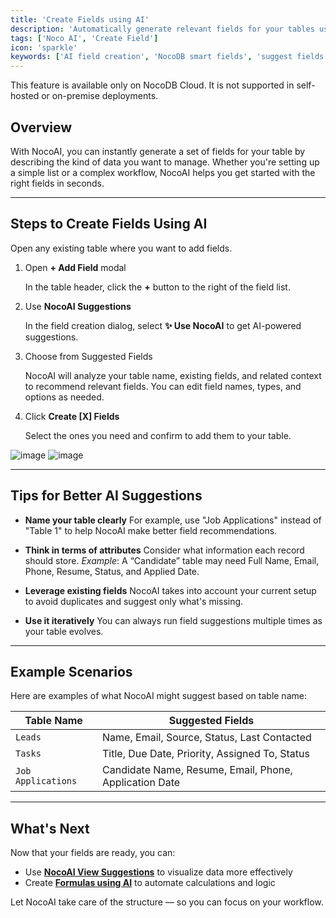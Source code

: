 ```yaml
---
title: 'Create Fields using AI'
description: 'Automatically generate relevant fields for your tables using NocoAI.'
tags: ['Noco AI', 'Create Field']
icon: 'sparkle'
keywords: ['AI field creation', 'NocoDB smart fields', 'suggest fields with AI']
---
```


<Callout type="info">This feature is available only on NocoDB Cloud. It is not supported in self-hosted or on-premise deployments.</Callout>

## Overview

With NocoAI, you can instantly generate a set of fields for your table by describing the kind of data you want to manage. Whether you're setting up a simple list or a complex workflow, NocoAI helps you get started with the right fields in seconds.

---

## Steps to Create Fields Using AI

Open any existing table where you want to add fields.

1. Open **+ Add Field** modal

   In the table header, click the **+** button to the right of the field list.

2. Use **NocoAI Suggestions**

   In the field creation dialog, select **✨ Use NocoAI** to get AI-powered suggestions.

3. Choose from Suggested Fields

   NocoAI will analyze your table name, existing fields, and related context to recommend relevant fields. You can edit field names, types, and options as needed.

4. Click **Create [X] Fields**

   Select the ones you need and confirm to add them to your table.

![image](/img/v2/noco-ai/create-field-1.png)
![image](/img/v2/noco-ai/create-field-2.png)

---

## Tips for Better AI Suggestions

- **Name your table clearly**
  For example, use "Job Applications" instead of "Table 1" to help NocoAI make better field recommendations.

- **Think in terms of attributes**
  Consider what information each record should store.
  _Example_: A “Candidate” table may need Full Name, Email, Phone, Resume, Status, and Applied Date.

- **Leverage existing fields**
  NocoAI takes into account your current setup to avoid duplicates and suggest only what's missing.

- **Use it iteratively**
  You can always run field suggestions multiple times as your table evolves.

---

## Example Scenarios

Here are examples of what NocoAI might suggest based on table name:

| Table Name         | Suggested Fields                                       |
|--------------------|--------------------------------------------------------|
| `Leads`            | Name, Email, Source, Status, Last Contacted            |
| `Tasks`            | Title, Due Date, Priority, Assigned To, Status         |
| `Job Applications` | Candidate Name, Resume, Email, Phone, Application Date |

---

## What's Next

Now that your fields are ready, you can:

- Use **[NocoAI View Suggestions](/docs/product-docs/noco-ai/create-view)** to visualize data more effectively
- Create **[Formulas using AI](/docs/product-docs/noco-ai/create-formula)** to automate calculations and logic

Let NocoAI take care of the structure — so you can focus on your workflow.
